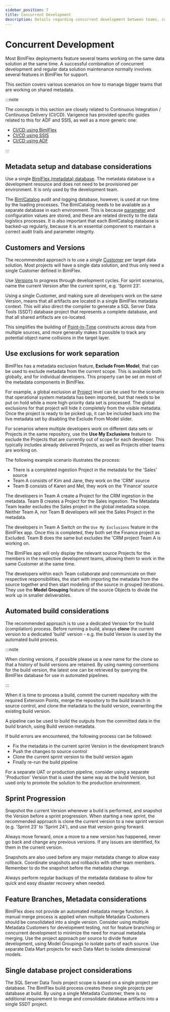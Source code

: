 ---
sidebar_position: 7
title: Concurrent Development
description: Details regarding concurrent development between teams, customers, and shared metadata
---
<head>
  <meta name="varigenceProduct" content="BimlFlex"></meta>
  <meta name="varigenceArticleType" content="Conceptual"></meta>
</head>

# Concurrent Development

Most BimlFlex deployments feature several teams working on the same data solution at the same time. A successful combination of concurrent development and regular data solution maintenance normally involves several features in BimlFlex for support.

This section covers various scenarios on how to manage bigger teams that are working on shared metadata.



:::note

The concepts in this section are closely related to Continuous Integration / Continuous Delivery (CI/CD). Varigence has provided specific guides related to this for ADF and SSIS, as well as a more generic one:

* [CI/CD using BimlFlex](./continuous-integration-and-delivery)
* [CI/CD using SSIS](../technology-ssis/continuous-integration-and-continuous-delivery)
* [CI/CD using ADF](../technology-adf/continuous-integration-and-continuous-delivery)

:::


## Metadata setup and database considerations

Use a single [BimlFlex (metadata) database](../installation/installing-metadata-database). The metadata database is a development resource and does not need to be provisioned per environment. It is only used by the development team.

The [BimlCatalog](../installation/installing-bimlcatalog-database) audit and logging database, however, is used at run time by the loading processes. The BimlCatalog needs to be available as a separate database in each environment. This is because [parameter](../concepts/load-parameters) and configuration values are stored, and these are related directly to the data logistics processes. It is also important that each BimlCatalog database is backed-up regularly, because it is an essential component to maintain a correct audit trails and parameter integrity.

## Customers and Versions

The recommended approach is to use a _single_ [Customer](../concepts/customer) per target data solution. Most projects will have a single data solution, and thus only need a single Customer defined in BimlFlex.

Use [Versions](../concepts/versions) to progress through development cycles. For sprint scenarios, name the current Version after the current sprint, e.g. 'Sprint 23'.

Using a single Customer, and making sure all developers work on the same Version, means that all artifacts are located in a single BimlFlex metadata context. This will also direct the compiler to generate a SQL Server Data Tools (SSDT) database project that represents a complete database, and that all shared artifacts are co-located.

This simplifies the building of [Point-In-Time](../delivering-data-vault/data-vault-implementation-pit) constructs across data from multiple sources, and more generally makes it possible to track any potential object name collisions in the target layer.

## Use exclusions for work separation

BimlFlex has a metadata exclusion feature, **Exclude From Model**, that can be used to exclude metadata from the current scope. This is available both globally, and for individual developers. This property can be set on most of the metadata components in BimlFlex.

For example, a global exclusion at [Project](../metadata-editors/project-editor) level can be used for the scenario that operational system metadata has been imported, but that needs to be put on hold while a more high-priority data set is processed. The global exclusions for that project will hide it completely from the visible metadata. Once the project is ready to be picked up, it can be included back into the live metadata set by disabling the Exclude From Model slider.

For scenarios where multiple developers work on different data sets or Projects in the same repository, use the **Use My Exclusions** feature to exclude the Projects that are currently out of scope for each developer. This typically includes already delivered Projects, as well as Projects other teams are working on.

The following example scenario illustrates the process:

* There is a completed ingestion Project in the metadata for the 'Sales' source
* Team A consists of Kim and Jane, they work on the 'CRM' source
* Team B consists of Karen and Mel, they work on the 'Finance' source

The developers in Team A create a Project for the CRM ingestion in the metadata. Team B creates a Project for the Sales ingestion. The Metadata Team leader excludes the Sales project in the global metadata scope. Neither Team A, nor Team B developers will see the Sales Project in the metadata.

The developers in Team A Switch on the `Use My Exclusions` feature in the BimlFlex app. Once this is completed, they both set the Finance project as Excluded. Team B does the same but excludes the 'CRM project Team A is working on.

The BimlFlex app will only display the relevant source Projects for the members in the respective development teams, allowing them to work in the same Customer at the same time.

The developers within each Team collaborate and communicate on their respective responsibilities, the start with importing the metadata from the source together and then start modeling of the source in grouped iterations. They use the **Model Grouping** feature of the source Objects to divide the work up in smaller deliverables.

## Automated build considerations

The recommended approach is to use a dedicated Version for the build (compilation) process. Before running a build, always **clone** the current version to a dedicated 'build' version - e.g. the build Version is used by the automated build process.



:::note

When cloning versions, if possible please us a _new_ name for the clone so that a history of build versions are retained.
By using naming conventions for the build version, the latest one can be retrieved by querying the BimlFlex database for use in automated pipelines.

:::


When it is time to process a build, commit the current repository with the required Extension Points, merge the repository to the build branch in source control, and clone the metadata to the build version, overwriting the existing build version.

A pipeline can be used to build the outputs from the committed data in the build branch, using Build version metadata.

If build errors are encountered, the following process can be followed:

* Fix the metadata in the current sprint Version in the development branch
* Push the changes to source control
* Clone the current sprint version to the build version again
* Finally re-run the build pipeline

For a separate UAT or production pipeline, consider using a separate 'Production' Version that is used the same way as the build Version, but used only to promote the solution to the production environment.

## Sprint Progression

Snapshot the current Version whenever a build is performed, and snapshot the Version before a sprint progression. When starting a new sprint, the recommended approach is clone the current version to a new sprint version (e.g. 'Sprint 23' to 'Sprint 24'), and use that version going forward.

Always move forward, once a move to a new version has happened, never go back and change any previous versions. If any issues are identified, fix them in the current version.

Snapshots are also used before any major metadata change to allow easy rollback. Coordinate snapshots and rollbacks with other team members. Remember to do the snapshot before the metadata change.

Always perform regular backups of the metadata database to allow for quick and easy disaster recovery when needed.

## Feature Branches, Metadata considerations

BimlFlex does not provide an automated metadata merge function. A manual merge process is applied when multiple Metadata Customers should be consolidated into a single version. Consider using multiple Metadata Customers for development testing, not for feature branching or concurrent development to minimize the need for manual metadata merging. Use the project approach per source to divide feature development, using Model Groupings to isolate parts of each source. Use separate Data Mart projects for each Data Mart to isolate dimensional models.

## Single database project considerations

The SQL Server Data Tools project scope is based on a single project per database. The BimlFlex build process creates these single projects per database at build. By using a single Metadata Customer, there is no additional requirement to merge and consolidate database artifacts into a single SSDT project.
